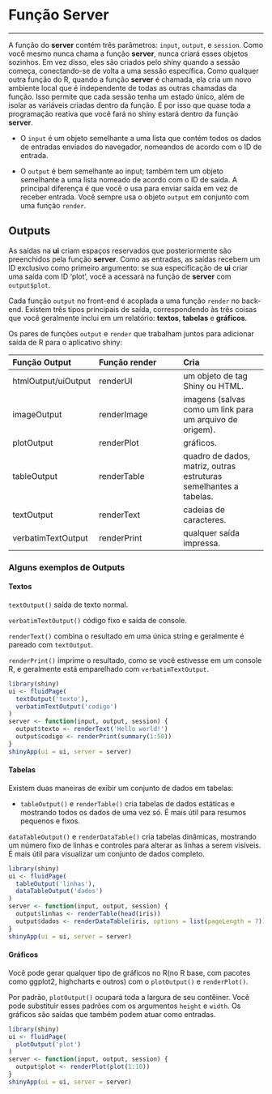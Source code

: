 # **Função Server**

---

A função  do **server** contém três parâmetros: `input`, `output`, e `session`. Como você mesmo nunca chama a função **server**, nunca criará esses objetos sozinhos. Em vez disso, eles são criados pelo shiny quando a sessão começa, conectando-se de volta a uma sessão específica. Como qualquer outra função do R, quando a função **server** é chamada, ela cria um novo ambiente local que é independente de todas as outras chamadas da função. Isso permite que cada sessão tenha um estado único, além de isolar as variáveis criadas dentro da função. É por isso que quase toda a programação reativa que você fará no shiny estará dentro da função **server**.

* O `input` é um objeto semelhante a uma lista que contém todos os dados de entradas enviados do navegador, nomeandos de acordo com o ID de entrada. 

* O `output` é bem semelhante ao input; também tem um objeto semelhante a uma lista nomeado de acordo com o ID de saída. A principal diferença é que você o usa para enviar saída em vez de receber entrada. Você sempre usa o objeto `output` em conjunto com uma função `render`. 


## **Outputs**

As saídas na **ui** criam espaços reservados que posteriormente são preenchidos pela função **server**. Como as entradas, as saídas recebem um ID exclusivo como primeiro argumento: se sua especificação de **ui** criar uma saída com ID 'plot', você a acessará na função de **server** com `output$plot`.

Cada função `output` no front-end é acoplada a uma função `render` no back-end. Existem três tipos principais de saída, correspondendo às três coisas que você geralmente inclui em um relatório: **textos**, **tabelas** e **gráficos**. 

Os pares de funções `output` e `render` que trabalham juntos para adicionar saída de R para o aplicativo shiny:


Função Output       | Função render | Cria
:---                | :---          | :---
htmlOutput/uiOutput | renderUI      | um objeto de tag Shiny ou HTML.
imageOutput         | renderImage	  | imagens (salvas como um link para um arquivo de origem).
plotOutput       	  | renderPlot	  | gráficos.
tableOutput	        | renderTable	  | quadro de dados, matriz, outras estruturas semelhantes a tabelas.
textOutput          | renderText	  | cadeias de caracteres.
verbatimTextOutput  | renderPrint	  | qualquer saída impressa.


### **Alguns exemplos de Outputs**

#### **Textos**

`textOutput()` saída de texto normal.

`verbatimTextOutput()` código fixo e saída de console.

`renderText()` combina o resultado em uma única string e geralmente é pareado com `textOutput`. 

`renderPrint()` imprime o resultado, como se você estivesse em um console R, e geralmente está emparelhado com `verbatimTextOutput`.


```r
library(shiny)
ui <- fluidPage(
  textOutput('texto'),
  verbatimTextOutput('codigo')
)
server <- function(input, output, session) {
  output$texto <- renderText('Hello world!')
  output$codigo <- renderPrint(summary(1:50))
}
shinyApp(ui = ui, server = server)
```


#### **Tabelas**

Existem duas maneiras de exibir um conjunto de dados em tabelas:

* `tableOutput()` e `renderTable()` cria  tabelas de dados estáticas e mostrando todos os dados de uma vez só. É mais útil para resumos pequenos e fixos.

`dataTableOutput()` e `renderDataTable()` cria tabelas dinâmicas, mostrando um número fixo de linhas e controles para alterar as linhas a serem visíveis. É mais útil para visualizar um conjunto de dados completo. 


```r
library(shiny)
ui <- fluidPage(
  tableOutput('linhas'),
  dataTableOutput('dados')
)
server <- function(input, output, session) {
  output$linhas <- renderTable(head(iris))
  output$dados <- renderDataTable(iris, options = list(pageLength = 7))
}
shinyApp(ui = ui, server = server)
```


#### **Gráficos**

Você pode gerar qualquer tipo de gráficos no R(no R base, com pacotes como ggplot2, highcharts e outros) com o `plotOutput()` e `renderPlot()`. 

Por padrão, `plotOutput()` ocupará toda a largura de seu contêiner. Você pode substituir esses padrões com os argumentos `height` e `width`. Os gráficos são saídas que também podem atuar como entradas. 


```r
library(shiny)
ui <- fluidPage(
  plotOutput('plot')
)
server <- function(input, output, session) {
  output$plot <- renderPlot(plot(1:10))
}
shinyApp(ui = ui, server = server)
```
